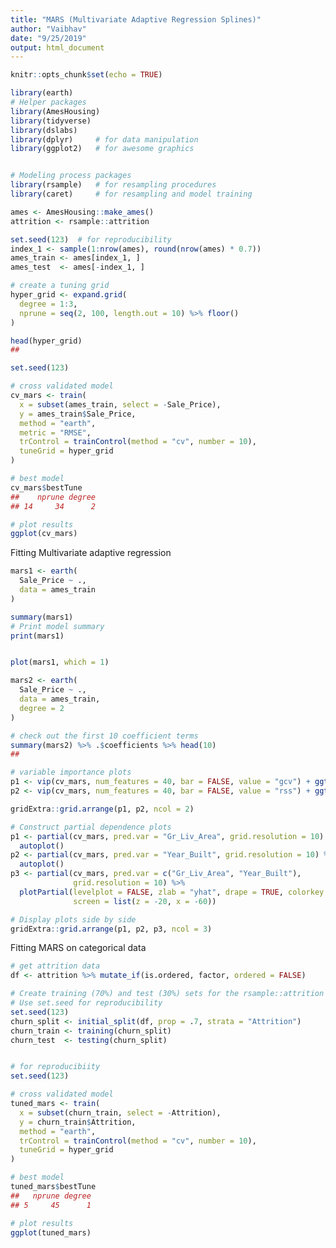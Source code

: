 ---
title: "MARS (Multivariate Adaptive Regression Splines)"
author: "Vaibhav"
date: "9/25/2019"
output: html_document
---

```{r setup, include=FALSE}
knitr::opts_chunk$set(echo = TRUE)
```


```{r}
library(earth)
# Helper packages
library(AmesHousing)
library(tidyverse)
library(dslabs)
library(dplyr)     # for data manipulation
library(ggplot2)   # for awesome graphics


# Modeling process packages
library(rsample)   # for resampling procedures
library(caret)     # for resampling and model training

ames <- AmesHousing::make_ames()
attrition <- rsample::attrition

set.seed(123)  # for reproducibility
index_1 <- sample(1:nrow(ames), round(nrow(ames) * 0.7))
ames_train <- ames[index_1, ]
ames_test  <- ames[-index_1, ]
```

```{r}
# create a tuning grid
hyper_grid <- expand.grid(
  degree = 1:3, 
  nprune = seq(2, 100, length.out = 10) %>% floor()
)

head(hyper_grid)
##
```

```{r}
set.seed(123)

# cross validated model
cv_mars <- train(
  x = subset(ames_train, select = -Sale_Price),
  y = ames_train$Sale_Price,
  method = "earth",
  metric = "RMSE",
  trControl = trainControl(method = "cv", number = 10),
  tuneGrid = hyper_grid
)

# best model
cv_mars$bestTune
##    nprune degree
## 14     34      2

# plot results
ggplot(cv_mars)

```

Fitting Multivariate adaptive regression 
```{r}
mars1 <- earth(
  Sale_Price ~ .,  
  data = ames_train   
)

summary(mars1)
# Print model summary
print(mars1)


plot(mars1, which = 1)

mars2 <- earth(
  Sale_Price ~ .,  
  data = ames_train,
  degree = 2
)

# check out the first 10 coefficient terms
summary(mars2) %>% .$coefficients %>% head(10)
##   

# variable importance plots
p1 <- vip(cv_mars, num_features = 40, bar = FALSE, value = "gcv") + ggtitle("GCV")
p2 <- vip(cv_mars, num_features = 40, bar = FALSE, value = "rss") + ggtitle("RSS")

gridExtra::grid.arrange(p1, p2, ncol = 2)

# Construct partial dependence plots
p1 <- partial(cv_mars, pred.var = "Gr_Liv_Area", grid.resolution = 10) %>% 
  autoplot()
p2 <- partial(cv_mars, pred.var = "Year_Built", grid.resolution = 10) %>% 
  autoplot()
p3 <- partial(cv_mars, pred.var = c("Gr_Liv_Area", "Year_Built"), 
              grid.resolution = 10) %>% 
  plotPartial(levelplot = FALSE, zlab = "yhat", drape = TRUE, colorkey = TRUE, 
              screen = list(z = -20, x = -60))

# Display plots side by side
gridExtra::grid.arrange(p1, p2, p3, ncol = 3)
```




Fitting MARS on categorical data 
```{r}
# get attrition data
df <- attrition %>% mutate_if(is.ordered, factor, ordered = FALSE)

# Create training (70%) and test (30%) sets for the rsample::attrition data.
# Use set.seed for reproducibility
set.seed(123)
churn_split <- initial_split(df, prop = .7, strata = "Attrition")
churn_train <- training(churn_split)
churn_test  <- testing(churn_split)


# for reproducibiity
set.seed(123)

# cross validated model
tuned_mars <- train(
  x = subset(churn_train, select = -Attrition),
  y = churn_train$Attrition,
  method = "earth",
  trControl = trainControl(method = "cv", number = 10),
  tuneGrid = hyper_grid
)

# best model
tuned_mars$bestTune
##   nprune degree
## 5     45      1

# plot results
ggplot(tuned_mars)
```

